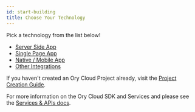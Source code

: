 ```yaml
---
id: start-building
title: Choose Your Technology
---
```


Pick a technology from the list below!

- [Server Side App](start-building/server-side-web-app.mdx)
- [Single Page App](start-building/single-page-app-spa.mdx)
- [Native / Mobile App](start-building/native-mobile-app.mdx)
- [Other Integrations](start-building/other-languages.mdx)

If you haven't created an Ory Cloud Project already, visit the
[Project Creation Guide](./start-building/create-project.mdx).

For more information on the Ory Cloud SDK and Services and please see the
[Services & APIs docs](./concepts/services-api.mdx).
